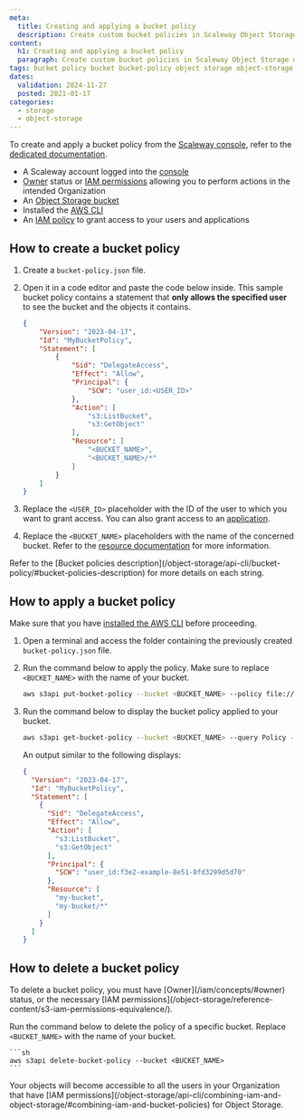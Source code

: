 ```yaml
---
meta:
  title: Creating and applying a bucket policy
  description: Create custom bucket policies in Scaleway Object Storage using the CLI.
content:
  h1: Creating and applying a bucket policy
  paragraph: Create custom bucket policies in Scaleway Object Storage using the CLI.
tags: bucket policy bucket bucket-policy object storage object-storage s3
dates:
  validation: 2024-11-27
  posted: 2021-01-17
categories:
  - storage
  - object-storage
---
```


<Macro id="storage-bucket-policy" />

To create and apply a bucket policy from the [Scaleway console](https://console/scaleway.com), refer to the [dedicated documentation](/object-storage/how-to/create-bucket-policy/).

<Macro id="requirements" />

- A Scaleway account logged into the [console](https://console.scaleway.com)
- [Owner](/iam/concepts/#owner) status or [IAM permissions](/iam/concepts/#permission) allowing you to perform actions in the intended Organization
- An [Object Storage bucket](/object-storage/how-to/create-a-bucket/)
- Installed the [AWS CLI](/object-storage/api-cli/object-storage-aws-cli/)
- An [IAM policy](/iam/how-to/create-policy/) to grant access to your users and applications

## How to create a bucket policy

1. Create a `bucket-policy.json` file.

2. Open it in a code editor and paste the code below inside. This sample bucket policy contains a statement that **only allows the specified user** to see the bucket and the objects it contains.
    ```json
    {
        "Version": "2023-04-17",
        "Id": "MyBucketPolicy",
        "Statement": [
            {
                "Sid": "DelegateAccess",
                "Effect": "Allow",
                "Principal": {
                    "SCW": "user_id:<USER_ID>"
                },
                "Action": [
                    "s3:ListBucket",
                    "s3:GetObject"
                ],
                "Resource": [
                    "<BUCKET_NAME>",
                    "<BUCKET_NAME>/*"
                ]
            }
        ]
    }
    ```
3. Replace the `<USER_ID>` placeholder with the ID of the user to which you want to grant access. You can also grant access to an [application](/object-storage/api-cli/bucket-policy/#principal).
4. Replace the `<BUCKET_NAME>` placeholders with the name of the concerned bucket. Refer to the [resource documentation](/object-storage/api-cli/bucket-policy/#resource) for more information.

<Message type="note">
Refer to the [Bucket policies description](/object-storage/api-cli/bucket-policy/#bucket-policies-description) for more details on each string.
</Message>

## How to apply a bucket policy

Make sure that you have [installed the AWS CLI](/object-storage/api-cli/object-storage-aws-cli/) before proceeding.

1. Open a terminal and access the folder containing the previously created `bucket-policy.json` file.

2. Run the command below to apply the policy. Make sure to replace `<BUCKET_NAME>` with the name of your bucket.
    ```sh
    aws s3api put-bucket-policy --bucket <BUCKET_NAME> --policy file://bucket-policy.json
    ```
    <Macro id="important-bucket-policy" />
3. Run the command below to display the bucket policy applied to your bucket.
    ```sh
    aws s3api get-bucket-policy --bucket <BUCKET_NAME> --query Policy --output text | jq
    ```
    An output similar to the following displays:
    ```json
    {
      "Version": "2023-04-17",
      "Id": "MyBucketPolicy",
      "Statement": [
        {
          "Sid": "DelegateAccess",
          "Effect": "Allow",
          "Action": [
            "s3:ListBucket",
            "s3:GetObject"
          ],
          "Principal": {
            "SCW": "user_id:f3e2-example-8e51-0fd3299d5d70"
          },
          "Resource": [
            "my-bucket",
            "my-bucket/*"
          ]
        }
      ]
    }
    ```

## How to delete a bucket policy

<Message type="note">
To delete a bucket policy, you must have [Owner](/iam/concepts/#owner) status, or the necessary [IAM permissions](/object-storage/reference-content/s3-iam-permissions-equivalence/).
</Message>

Run the command below to delete the policy of a specific bucket. Replace `<BUCKET_NAME>` with the name of your bucket.

    ```sh
    aws s3api delete-bucket-policy --bucket <BUCKET_NAME>
    ```

<Message type="important">
Your objects will become accessible to all the users in your Organization that have [IAM permissions](/object-storage/api-cli/combining-iam-and-object-storage/#combining-iam-and-bucket-policies) for Object Storage.
</Message>
